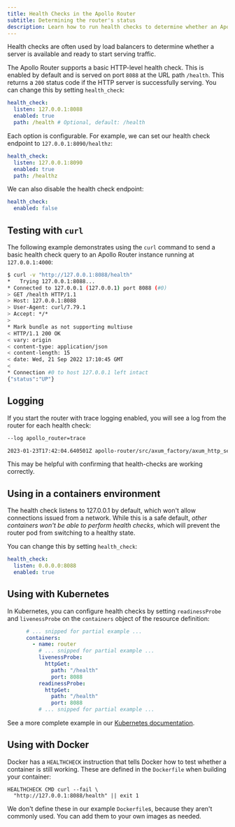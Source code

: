 ```yaml
---
title: Health Checks in the Apollo Router
subtitle: Determining the router's status
description: Learn how to run health checks to determine whether an Apollo Router is available and ready to start serving traffic.
---
```


Health checks are often used by load balancers to determine whether a server is available and ready to start serving traffic.

The Apollo Router supports a basic HTTP-level health check. This is enabled by default and is served on port `8088` at the URL path `/health`. This returns a `200` status code if the HTTP server is successfully serving.
You can change this by setting `health_check`:
```yaml title="router.yaml"
health_check:
  listen: 127.0.0.1:8088
  enabled: true
  path: /health # Optional, default: /health
```

Each option is configurable. For example, we can set our health check endpoint to `127.0.0.1:8090/healthz`:

```yaml title="router.yaml"
health_check:
  listen: 127.0.0.1:8090
  enabled: true
  path: /healthz
```

We can also disable the health check endpoint:

```yaml title="router.yaml"
health_check:
  enabled: false
```

## Testing with `curl`

The following example demonstrates using the `curl` command to send a basic health check query to an Apollo Router instance running at `127.0.0.1:4000`:

```sh
$ curl -v "http://127.0.0.1:8088/health"
*   Trying 127.0.0.1:8088...
* Connected to 127.0.0.1 (127.0.0.1) port 8088 (#0)
> GET /health HTTP/1.1
> Host: 127.0.0.1:8088
> User-Agent: curl/7.79.1
> Accept: */*
> 
* Mark bundle as not supporting multiuse
< HTTP/1.1 200 OK
< vary: origin
< content-type: application/json
< content-length: 15
< date: Wed, 21 Sep 2022 17:10:45 GMT
< 
* Connection #0 to host 127.0.0.1 left intact
{"status":"UP"}
```

## Logging

If you start the router with trace logging enabled, you will see a log from the router for each health check:

```sh
--log apollo_router=trace

2023-01-23T17:42:04.640501Z apollo-router/src/axum_factory/axum_http_server_factory.rs:100 TRACE apollo_router::axum_factory::axum_http_server_factory: health check health=Health { status: Up } request=Request { method: GET, uri: /health, version: HTTP/1.1, headers: {"host": "127.0.0.1:8088", "user-agent": "curl/7.85.0", "accept": "*/*"}, body: Body(Empty) }

```

This may be helpful with confirming that health-checks are working correctly.

## Using in a containers environment

The health check listens to 127.0.0.1 by default, which won't allow connections issued from a network.
While this is a safe default, *other containers won't be able to perform health checks*, which will prevent the router pod from switching to a healthy state.

You can change this by setting `health_check`:
```yaml title="router.yaml"
health_check:
  listen: 0.0.0.0:8088
  enabled: true
```

## Using with Kubernetes
In Kubernetes, you can configure health checks by setting `readinessProbe` and `livenessProbe` on the `containers` object of the resource definition:
```yaml
      # ... snipped for partial example ...
      containers:
        - name: router
          # ... snipped for partial example ...
          livenessProbe:
            httpGet:
              path: "/health"
              port: 8088
          readinessProbe:
            httpGet:
              path: "/health"
              port: 8088
          # ... snipped for partial example ...
```
See a more complete example in our [Kubernetes documentation](../containerization/kubernetes/).
## Using with Docker
Docker has a `HEALTHCHECK` instruction that tells Docker how to test whether a container is still working. These are defined in the `Dockerfile` when building your container:
```
HEALTHCHECK CMD curl --fail \
  "http://127.0.0.1:8088/health" || exit 1
```
We don't define these in our example `Dockerfile`s, because they aren't commonly used. You can add them to your own images as needed.
